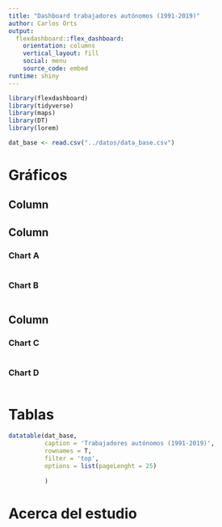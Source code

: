```yaml
---
title: "Dashboard trabajadores autónomos (1991-2019)"
author: Carlos Orts
output: 
  flexdashboard::flex_dashboard:
    orientation: columns
    vertical_layout: fill
    social: menu
    source_code: embed
runtime: shiny
---
```


```r
library(flexdashboard)
library(tidyverse)
library(maps)
library(DT)
library(lorem)
```

```r
dat_base <- read.csv("../datos/data_base.csv")
```

Gráficos {data-icon="fa-signal"}
=======================================================================

Column{.sidebar data-height=150}
-----------------------------------------------------------------------

Column {data-width=650}
-----------------------------------------------------------------------

### Chart A

```r

```

### Chart B

```r

```

Column {data-width=350}
-----------------------------------------------------------------------

### Chart C

```r

```

### Chart D

```r

```

Tablas {data-icon="fa-table"}
=======================================================================
```r
datatable(dat_base,
          caption = 'Trabajadores autónomos (1991-2019)',
          rownames = T,
          filter = 'top',
          options = list(pageLenght = 25)
          
          )
```


Acerca del estudio {data-icon="fa-globe"}
=======================================================================
